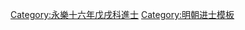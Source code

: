 {{Navbox
|name = 永樂十六年戊戌科殿試金榜
|title = 永樂十六年（[[1418年]]）戊戌科殿試金榜
|titlestyle = background-color:#FFD700;
|image =
|style = width:100%;text-align:center; 
|groupstyle = text-align:center; background-color:#FFD700;
|liststyle = text-align:center;
|state = {{{state<includeonly>|collapsed</includeonly>}}}
|group1 = 第一甲<br>賜進士及第<br>共3名
|list1 = '''[[李騏|李　騏]]''' - '''[[劉江 (永樂進士)|劉　江]]''' - '''[[鄧珍|鄧　珍]]'''

|group2 = 第二甲<br>賜進士出身<br>共75名
|list2 = [[周敘 (永樂進士)|周　敍]] - [[董璘|董　璘]] - [[楊珙 (明朝)|楊　珙]] - [[褚思敬]] - [[尹鳳岐_(永樂進士)|尹鳳岐]] - [[秦初|秦　初]] - [[陳詢|陳　詢]] - [[羅坤泰]] - [[鄔遜|鄔　遜]] - [[謝澤|謝　澤]]<br>[[徐律|徐　律]] - [[周懋昭]] - [[鄒鳳|鄒　鳳]] - [[王憲 (永樂戊戌進士)|王　憲]] - [[董龢 (永樂進士)|董　龢]] - [[朱瑛|朱　瑛]] - [[嚴貞|嚴　貞]] - [[周禮 (永樂進士)|周　禮]] - [[舒本謙]] - [[胡文善]]<br>[[陳善 (永樂進士)|陳　善]] - [[王暹|王　暹]] - [[劉英 (永樂進士)|劉　英]] - [[習嘉言]] - [[劉儀 (進士)|劉　儀]] - [[萬韞輝]] - [[黃裳 (永樂進士)|黃　裳]] - [[吳源 (永樂進士)|吳　源]] - [[劉禮讓]] - [[程鈁|程　鈁]]<br>[[方輅|方　輅]] - [[陳蓁|陳　蓁]] - [[黃閏|黃　門]] - [[周得琳]] - [[龔璧|龔　璧]] - [[蔡穟|蔡　穟]] - [[郭廉|郭　廉]] - [[陳紀 (永樂戊戌進士)|陳　紀]] - [[朱孟得]] - [[林柰|林　柰]]<br>[[沈理|沈　理]] - [[鄧敬|鄧　敬]] - [[倪鼎|倪　鼎]] - [[幸實|幸　實]] - [[袁方 (永樂進士)|袁　方]] - [[張震 (永樂進士)|張　震]] - [[馮敬 (永樂進士)|馮　敬]] - [[梁廣成]] - [[陸坦|陸　坦]] - [[易輗|易　輗]]<br>[[張聚|張　聚]] - [[王賓 (永樂進士)|王　賓]] - [[劉永 (永樂進士)|劉　永]] - [[陳祚 (永樂十六年進士)|陳　祚]] - [[甄譓|甄　譓]] - [[劉善|劉　善]] - [[莫紹賢]] - [[欒　瑄|欒　瑄]] - [[曾泉|曾　泉]] - [[葛昂|葛　昂]]<br>[[鄒祥|鄒　祥]] - [[何善|何　善]] - [[張政 (明朝)|張　政]] - [[曾濟 (永樂進士)|曾　濟]] - [[范宗淵]] - [[鄭憲 (永樂進士)|鄭　憲]] - [[金誠|金　誠]] - [[劉性|劉　性]] - [[李子恢]] - [[鄭源 (永樂進士)|鄭　源]]<br>[[夏時 (永樂進士)|夏　時]] - [[李居正]] - [[王璡 (永樂進士)|王　璡]] - [[王靖 (永樂進士)|王　靖]] - [[徐智 (永樂進士)|徐　智]]<span style="color: #F7F7F7;"> - －－－ - －－－ - －－－ - －－－ - －－－</span>

|group3 = 第三甲<br>賜同進士出身<br>共172名
|list3 = [[雷璲|雷　璲]] - [[吳恭|吳　恭]] - [[張昱|張　昱]] - [[袁才輔]] - [[王一宁 (大学士)|王一寧]] - [[張銘|張　銘]] - [[林庭芳]] - [[夏清|夏　清]] - [[蔡恭|蔡　恭]] - [[楊衡|楊　衡]]<br>[[柴　蘭|柴　蘭]] - [[王偉 (永樂進士)|王　偉]] - [[洪誠|洪　誠]] - [[胡永興]] - [[撒祥|撒　祥]] - [[陶圭|陶　圭]] - [[姚觀|姚　觀]] - [[晏鐸|晏　鐸]] - [[洪淵|洪　淵]] - [[李翥|李　翥]]<br>[[車義|車　義]] - [[許同書]] - [[劉幹 (明朝)|劉　幹]] - [[蕭進|蕭　進]] - [[喻俊|喻　俊]] - [[張輔 (永樂進士)|張　輔]] - [[張瓚|張　瓚]] - [[徐榮 (永樂進士)|徐　榮]] - [[崔謙 (明朝)|崔　謙]] - [[林真 (明朝)|林　真]]<br>[[劉爲政]] - [[葉道慶]] - [[傅敬|傅　敬]] - [[方冊|方　冊]] - [[王輝 (永樂進士)|王　輝]] - [[尹源 (永樂進士)|尹　源]] - [[林良 (永樂進士)|林　良]] - [[方鯉|方　鯉]] - [[陳渠|陳　渠]] - [[夏大友]]<br>[[林得|林　得]] - [[梁碩|梁　碩]] - [[薛預|薛　預]] - [[嚴珪|嚴　珪]] - [[丁珹|丁　珹]] - [[沈讓|沈　讓]] - [[成敬|成　敬]] - [[余㴱 (明朝)|余　㴱]] - [[張旭 (永樂進士)|張　旭]] - [[林茂叔]]<br>[[盧璟|盧　璟]] - [[鄭鍨|鄭　鍨]] - [[莫珪|莫　珪]] - [[高舉 (永樂進士)|高　舉]] - [[孫景名]] - [[廖自強]] - [[任敬敏]] - [[姚華 (永樂進士)|姚　華]] - [[文淵|文　淵]] - [[莊約|莊　約]]<br>[[木訥|木　訥]] - [[寇厚|寇　厚]] - [[楊復|楊　復]] - [[陳紹夔]] - [[郭瑛|郭　瑛]] - [[吳會同]] - [[續旻|續　旻]] - [[段莓|段　莓]] - [[雷成睿]] - [[蘇泰 (永樂進士)|蘇　泰]]<br>[[周禮 (永樂進士)|周　禮]] - [[謝涇|謝　涇]] - [[范克恭]] - [[方正 (永樂進士)|方　正]] - [[錢文貴]] - [[張舉 (永樂進士)|張　舉]] - [[胡遠|胡　遠]] - [[靳宣|靳　宣]] - [[焦起良]] - [[吳安|吳　安]]<br>[[賴瑛|賴　瑛]] - [[李偁|李　偁]] - [[劉翔 (永樂進士)|劉　翔]] - [[鄒得初]] - [[潘正|潘　正]] - [[楊健 (永樂進士)|楊　健]] - [[汪燦|汪　燦]] - [[楊盛 (永樂進士)|楊　盛]] - [[陳純|陳　純]] - [[周銓 (永樂進士)|周　銓]]<br>[[陳彝 (永樂進士)|陳　彝]] - [[蘇洪|蘇　洪]] - [[孫慶|孫　慶]] - [[王愈|王　愈]] - [[宋常|宋　常]] - [[彭琉|彭　琉]] - [[蕭鏜|蕭　鏜]] - [[陳素|陳　素]] - [[謝志道]] - [[金遜 (永樂進士)|金　遜]]<br>[[沈文 (永樂進士)|沈　文]] - [[盛祥|盛　祥]] - [[方豫|方　豫]] - [[曹洪 (永樂進士)|曹　洪]] - [[徐資|徐　資]] - [[左瑺|左　瑺]] - [[熊翰|熊　翰]] - [[韓著|韓　著]] - [[羅經|羅　經]] - [[王弘 (永乐进士)|王　弘]]<br>[[王政 (永樂進士)|王　政]] - [[劉勉|劉　勉]] - [[劉童|劉　童]] - [[吳琛|吳　琛]] - [[周鐩|周　鐩]] - [[趙禮 (永樂戊戌進士)|趙　禮]] - [[金濂|金　濂]] - [[孔友諒]] - [[胡欽|胡　欽]] - [[白尚德]]<br>[[蔡貴|蔡　貴]] - [[陳憲 (永樂進士)|陳　憲]] - [[紀振|紀　振]] - [[程虎|程　虎]] - [[江慶|江　慶]] - [[陳孟浩]] - [[王宣|王　宣]] - [[周賢 (永樂進士)|周　賢]] - [[康寧 (永樂進士)|康　寧]] - [[許英|許　英]]<br>[[許鵬 (永樂進士)|許　鵬]] - [[何文淵]] - [[胡璉 (永樂進士)|胡　璉]] - [[游奎|游　奎]] - [[楊璵|楊　璵]] - [[楊誼|楊　誼]] - [[李忠 (永樂戊戌進士)|李　忠]] - [[杜時|杜　時]] - [[李敬 (永樂進士)|李　敬]] - [[馬良 (永樂進士)|馬　良]]<br>[[韓魁|韓　魁]] - [[楊琰|楊　琰]] - [[胡恭|胡　恭]] - [[吳得|吳　得]] - [[徐祥 (永樂進士)|徐　祥]] - [[張志 (永樂進士)|張　志]] - [[王璉|王　璉]] - [[王俊|王　俊]] - [[楊斌 (永樂進士)|楊　斌]] - [[方珏|方　珏]]<br>[[吳輈|吳　輈]] - [[李傑 (永樂進士)|李　傑]] - [[李英 (永乐进士)|李　英]] - [[彭程|彭　程]] - [[王圭|王　圭]] - [[唐亮 (永樂進士)|唐　亮]] - [[羅忠|羅　忠]] - [[曹銘 (永樂進士)|曹　銘]] - [[劉源 (永樂進士)|劉　源]] - [[楊儀 (永樂進士)|楊　儀]]<br>[[陳道曾]] - [[黃烱|黃　烱]] - [[劉浩 (永樂進士)|劉　浩]] - [[陳哲|陳　哲]] - [[王彥英]] - [[劉莘|劉　莘]] - [[劉安定]] - [[潘恕 (永樂進士)|潘　恕]] - [[曹魁|曹　魁]] - [[沈善|沈　善]]<br>[[洪廉|洪　廉]] - [[聶貞|聶　貞]]<span style="color: #FFFFFF;"> - －－－ - －－－ - －－－ - －－－ - －－－ - －－－ - －－－ - －－－</span>
|belowstyle = text-align: center; background-color:#FFD700;
|below='''前一科：[[Template:永樂十三年乙未科殿試金榜|永樂十三年乙未科]]　'''·'''　後一科：[[Template:永樂十九年辛丑科殿試金榜|永樂十九年辛丑科]]'''<br />'''同科副榜：[[Template:永樂十六年戊戌科會試副榜|永樂十六年戊戌科]]'''
}}[[Category:永樂十六年戊戌科進士]]
<noinclude>[[Category:永樂十六年戊戌科進士| ]]
[[Category:明朝进士模板]]</noinclude>